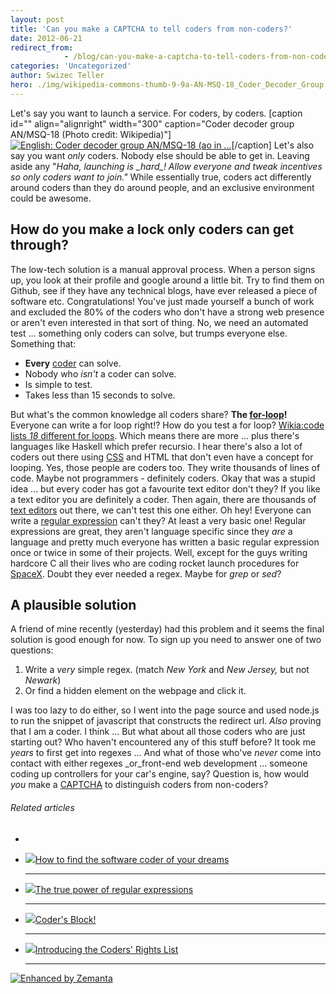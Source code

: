 ```yaml
---
layout: post
title: 'Can you make a CAPTCHA to tell coders from non-coders?'
date: 2012-06-21
redirect_from: 
            - /blog/can-you-make-a-captcha-to-tell-coders-from-non-coders/swizec/4704
categories: 'Uncategorized'
author: Swizec Teller
hero: ./img/wikipedia-commons-thumb-9-9a-AN-MSQ-18_Coder_Decoder_Group.png-300px-AN-MSQ-18_Coder_Decoder_Group.png
---
```

Let's say you want to launch a service. For coders, by coders. \[caption id="" align="alignright" width="300" caption="Coder decoder group AN/MSQ-18 (Photo credit: Wikipedia)"][![English: Coder decoder group AN/MSQ-18 (ao in ...](./img/wikipedia-commons-thumb-9-9a-AN-MSQ-18_Coder_Decoder_Group.png-300px-AN-MSQ-18_Coder_Decoder_Group.png "English: Coder decoder group AN/MSQ-18 (ao in ...")](http://commons.wikipedia.org/wiki/File:AN-MSQ-18_Coder_Decoder_Group.png)\[/caption] Let's also say you want _only_ coders. Nobody else should be able to get in. Leaving aside any "_Haha, launching is \_hard\_! Allow everyone and tweak incentives so only coders want to join."_ While essentially true, coders act differently around coders than they do around people, and an exclusive environment could be awesome.

## How do you make a lock only coders can get through?

The low-tech solution is a manual approval process. When a person signs up, you look at their profile and google around a little bit. Try to find them on Github, see if they have any technical blogs, have ever released a piece of software etc. Congratulations! You've just made yourself a bunch of work and excluded the 80% of the coders who don't have a strong web presence or aren't even interested in that sort of thing. No, we need an automated test ... something only coders can solve, but trumps everyone else. Something that:

- **Every** [coder](http://en.wikipedia.org/wiki/Programmer "Programmer") can solve.
- Nobody who _isn't_ a coder can solve.
- Is simple to test.
- Takes less than 15 seconds to solve.

But what's the common knowledge all coders share? **The [for-loop](http://en.wikipedia.org/wiki/For_loop "For loop")!** Everyone can write a for loop right!? How do you test a for loop? [Wikia:code lists _18_ different for loops](http://code.wikia.com/wiki/For_loop). Which means there are more ... plus there's languages like Haskell which prefer recursio. I hear there's also a lot of coders out there using [CSS](http://en.wikipedia.org/wiki/Cascading_Style_Sheets "Cascading Style Sheets") and HTML that don't even have a concept for looping. Yes, those people are coders too. They write thousands of lines of code. Maybe not programmers - definitely coders. Okay that was a stupid idea ... but every coder has got a favourite text editor don't they? If you like a text editor you are definitely a coder. Then again, there are thousands of [text editors](http://en.wikipedia.org/wiki/Text_editor "Text editor") out there, we can't test this one either. Oh hey! Everyone can write a [regular expression](http://en.wikipedia.org/wiki/Regular_expression "Regular expression") can't they? At least a very basic one! Regular expressions are great, they aren't language specific since they _are_ a language and pretty much everyone has written a basic regular expression once or twice in some of their projects. Well, except for the guys writing hardcore C all their lives who are coding rocket launch procedures for [SpaceX](http://www.spacex.com/ "SpaceX"). Doubt they ever needed a regex. Maybe for _grep_ or _sed_?

## A plausible solution

A friend of mine recently (yesterday) had this problem and it seems the final solution is good enough for now. To sign up you need to answer one of two questions:

1. Write a _very_ simple regex. (match _New York_ and _New Jersey,_ but not _Newark_)
2. Or find a hidden element on the webpage and click it.

I was too lazy to do either, so I went into the page source and used node.js to run the snippet of javascript that constructs the redirect url. _Also_ proving that I am a coder. I think ... But what about all those coders who are just starting out? Who haven't encountered any of this stuff before? It took me _years_ to first get into regexes ... And what of those who've _never_ come into contact with either regexes _or_front-end web development ... someone coding up controllers for your car's engine, say? Question is, how would _you_ make a [CAPTCHA](http://en.wikipedia.org/wiki/CAPTCHA "CAPTCHA") to distinguish coders from non-coders?

###### Related articles

-

- [![](http://i.zemanta.com/noimg_20_80_80.jpg)](http://www.theglobeandmail.com/report-on-business/small-business/digital/biz-categories-technology/how-to-find-the-software-coder-of-your-dreams/article2446549/)[How to find the software coder of your dreams](http://www.theglobeandmail.com/report-on-business/small-business/digital/biz-categories-technology/how-to-find-the-software-coder-of-your-dreams/article2446549/)

  * * *

- [![](http://i.zemanta.com/noimg_19_80_80.jpg)](http://nikic.github.com/2012/06/15/The-true-power-of-regular-expressions.html)[The true power of regular expressions](http://nikic.github.com/2012/06/15/The-true-power-of-regular-expressions.html)

  * * *

- [![](http://i.zemanta.com/91970114_80_80.jpg)](http://othmanelmoulatblog.wordpress.com/2012/06/01/coders-block/)[Coder's Block!](http://othmanelmoulatblog.wordpress.com/2012/06/01/coders-block/)

  * * *

- [![](http://i.zemanta.com/86096088_80_80.jpg)](https://www.eff.org/deeplinks/2012/04/introducing-coders-rights-list)[Introducing the Coders' Rights List](https://www.eff.org/deeplinks/2012/04/introducing-coders-rights-list)

  * * *

[![Enhanced by Zemanta](http://img.zemanta.com/zemified_e.png?x-id=eca9c70b-c39a-4a68-8b25-494b1569bc97)](http://www.zemanta.com/?px "Enhanced by Zemanta")